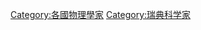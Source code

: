 {{Catnav|頁面分類|各種主題的頁面分類|按國家分類|各國人物|瑞典人}}
{{Catnav|頁面分類|人类社会|人物|各國人物|瑞典人}}
{{Catnav|頁面分類|人类社会|人物|各職業人物|物理学家}}
{{Catnav|頁面分類|人物|各國人物|瑞典人}}
{{Catnav|頁面分類|人物|各職業人物|科学家|物理学家}}
{{Catnav|頁面分類|人物|各職業人物|物理学家}}
{{Commons category|Physicists from Sweden}}

[[Category:各國物理學家|Category:各國物理學家]]
[[Category:瑞典科学家|Category:瑞典科学家]]